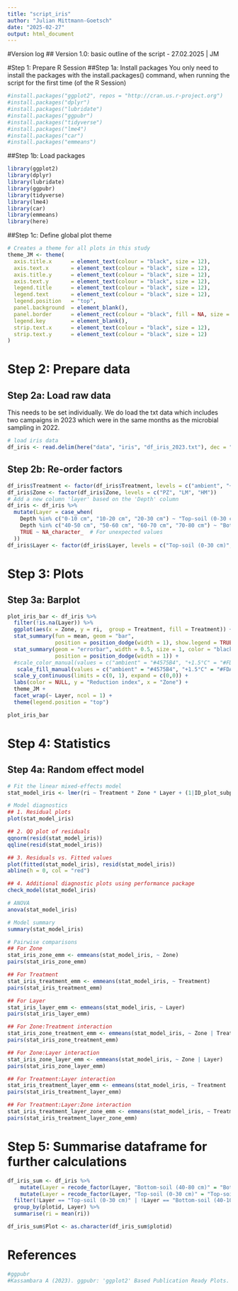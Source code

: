 ```yaml
---
title: "script_iris"
author: "Julian Mittmann-Goetsch"
date: "2025-02-27"
output: html_document
---
```


#Version log 
## Version 1.0: basic outline of the script - 27.02.2025 | JM


#Step 1: Prepare R Session
##Step 1a: Install packages
You only need to install the packages with the install.packages() command, when running the script for the first time (of the R Session)
```r
#install.packages("ggplot2", repos = "http://cran.us.r-project.org") 
#install.packages("dplyr")    
#install.packages("lubridate")
#install.packages("ggpubr")   
#install.packages("tidyverse")
#install.packages("lme4")
#install.packages("car")
#install.packages("emmeans")
```

##Step 1b: Load packages
```r
library(ggplot2)
library(dplyr)
library(lubridate)
library(ggpubr)
library(tidyverse)
library(lme4)
library(car)
library(emmeans)
library(here)
```


##Step 1c: Define global plot theme
```r
# Creates a theme for all plots in this study 
theme_JM <- theme(
  axis.title.x      = element_text(colour = "black", size = 12),
  axis.text.x       = element_text(colour = "black", size = 12), 
  axis.title.y      = element_text(colour = "black", size = 12),
  axis.text.y       = element_text(colour = "black", size = 12), 
  legend.title      = element_text(colour = "black", size = 12),
  legend.text       = element_text(colour = "black", size = 12), 
  legend.position   = "top",
  panel.background  = element_blank(), 
  panel.border      = element_rect(colour = "black", fill = NA, size = 1.2),
  legend.key        = element_blank(),
  strip.text.x      = element_text(colour = "black", size = 12),
  strip.text.y      = element_text(colour = "black", size = 12)
)
```

# Step 2: Prepare data
## Step 2a: Load raw data
This needs to be set individually. We do load the txt data which includes two campaigns in 2023 which were in the same months as the microbial sampling in 2022.
```r
# load iris data
df_iris <- read.delim(here("data", "iris", "df_iris_2023.txt"), dec = ".", sep = "\t")
```
## Step 2b: Re-order factors
```r
df_iris$Treatment <- factor(df_iris$Treatment, levels = c("ambient", "+1.5°C", "+3.0°C"))
df_iris$Zone <- factor(df_iris$Zone, levels = c("PZ", "LM", "HM"))
# Add a new column 'layer' based on the 'Depth' column
df_iris <- df_iris %>%
  mutate(Layer = case_when(
    Depth %in% c("0-10 cm", "10-20 cm", "20-30 cm") ~ "Top-soil (0-30 cm)",
    Depth %in% c("40-50 cm", "50-60 cm", "60-70 cm", "70-80 cm") ~ "Bottom-soil (40-80 cm)",
    TRUE ~ NA_character_  # For unexpected values
  ))
df_iris$Layer <- factor(df_iris$Layer, levels = c("Top-soil (0-30 cm)", "Bottom-soil (40-80 cm)"))
```


# Step 3: Plots
## Step 3a: Barplot
```r
plot_iris_bar <- df_iris %>%
  filter(!is.na(Layer)) %>%
  ggplot(aes(x = Zone, y = ri,  group = Treatment, fill = Treatment)) +
  stat_summary(fun = mean, geom = "bar",
               position = position_dodge(width = 1), show.legend = TRUE) +
  stat_summary(geom = "errorbar", width = 0.5, size = 1, color = "black", 
               position = position_dodge(width = 1)) +
  #scale_color_manual(values = c("ambient" = "#4575B4", "+1.5°C" = "#FDAE61", "+3.0°C" = "#D73027"), name = "Warming treatment:") +
   scale_fill_manual(values = c("ambient" = "#4575B4", "+1.5°C" = "#FDAE61", "+3.0°C" = "#D73027"), name = "Warming treatment:") +
  scale_y_continuous(limits = c(0, 1), expand = c(0,0)) +
  labs(color = NULL, y = "Reduction index", x = "Zone") +
  theme_JM +
  facet_wrap(~ Layer, ncol = 1) +
  theme(legend.position = "top") 

plot_iris_bar
```

# Step 4: Statistics
## Step 4a: Random effect model
```r
# Fit the linear mixed-effects model
stat_model_iris <- lmer(ri ~ Treatment * Zone * Layer + (1|ID_plot_subplot), data = df_iris)

# Model diagnostics
## 1. Residual plots
plot(stat_model_iris)

## 2. QQ plot of residuals
qqnorm(resid(stat_model_iris))
qqline(resid(stat_model_iris))

## 3. Residuals vs. Fitted values
plot(fitted(stat_model_iris), resid(stat_model_iris))
abline(h = 0, col = "red")

## 4. Additional diagnostic plots using performance package
check_model(stat_model_iris)

# ANOVA
anova(stat_model_iris)

# Model summary
summary(stat_model_iris)

# Pairwise comparisons
## For Zone
stat_iris_zone_emm <- emmeans(stat_model_iris, ~ Zone)
pairs(stat_iris_zone_emm)

## For Treatment
stat_iris_treatment_emm <- emmeans(stat_model_iris, ~ Treatment)
pairs(stat_iris_treatment_emm)

## For Layer
stat_iris_layer_emm <- emmeans(stat_model_iris, ~ Layer)
pairs(stat_iris_layer_emm)

## For Zone:Treatment interaction
stat_iris_zone_treatment_emm <- emmeans(stat_model_iris, ~ Zone | Treatment)
pairs(stat_iris_zone_treatment_emm)

## For Zone:Layer interaction
stat_iris_zone_layer_emm <- emmeans(stat_model_iris, ~ Zone | Layer)
pairs(stat_iris_zone_layer_emm)

## For Treatment:Layer interaction
stat_iris_treatment_layer_emm <- emmeans(stat_model_iris, ~ Treatment | Layer)
pairs(stat_iris_treatment_layer_emm)

## For Treatment:Layer:Zone interaction
stat_iris_treatment_layer_zone_emm <- emmeans(stat_model_iris, ~ Treatment | Layer | Zone)
pairs(stat_iris_treatment_layer_zone_emm)
```

# Step 5: Summarise dataframe for further calculations
```r
df_iris_sum <- df_iris %>%
    mutate(Layer = recode_factor(Layer, "Bottom-soil (40-80 cm)" = "Bottom-soil\n(40-100 cm)")) %>%
    mutate(Layer = recode_factor(Layer, "Top-soil (0-30 cm)" = "Top-soil\n(0-30 cm)")) %>%
  filter(!Layer == "Top-soil (0-30 cm)" | !Layer == "Bottom-soil (40-100 cm)") %>%
  group_by(plotid, Layer) %>%
  summarise(ri = mean(ri)) 

df_iris_sum$Plot <- as.character(df_iris_sum$plotid)
```

# References
```r
#ggpubr
#Kassambara A (2023). ggpubr: 'ggplot2' Based Publication Ready Plots. R package version 0.6.0, https://rpkgs.datanovia.com/ggpubr/.
```
